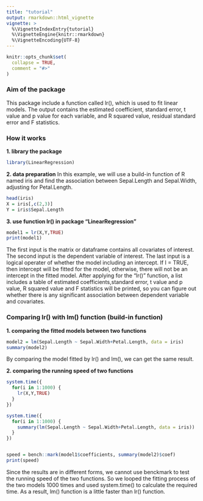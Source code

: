 ```yaml
---
title: "tutorial"
output: rmarkdown::html_vignette
vignette: >
  %\VignetteIndexEntry{tutorial}
  %\VignetteEngine{knitr::rmarkdown}
  %\VignetteEncoding{UTF-8}
---
```


```r
knitr::opts_chunk$set(
  collapse = TRUE,
  comment = "#>"
)
```

### Aim of the package

This package include a function called lr(), which is used to fit linear models. The output contains the estimated coefficient, standard error, t value and p value for each variable, and R squared value, residual standard error and F statistics.

### How it works

**1. library the package**
```r
library(LinearRegression)
```

**2. data preparation**
In this example, we will use a build-in function of R named iris and find the association between Sepal.Length and Sepal.Width, adjusting for Petal.Length.

```r
head(iris)
X = iris[,c(2,3)]
Y = iris$Sepal.Length
```

**3. use function lr() in package "LinearRegression"**

```r
model1 = lr(X,Y,TRUE)
print(model1)
```

The first input is the matrix or dataframe contains all covariates of interest. The second input is the dependent variable of interest. The last input is a logical operater of whether the model including an intercept. If I = TRUE, then intercept will be fitted for the model, otherwise, there will not be an intercept in the fitted model. After applying for the "lr()" function, a list includes a table of estimated coefficients,standard error, t value and p value, R squared value and F statistics will be printed, so you can figure out whether there is any significant association between dependent variable and covariates.

### Comparing lr() with lm() function (build-in function)

**1. comparing the fitted models between two functions**
```r

model2 = lm(Sepal.Length ~ Sepal.Width+Petal.Length, data = iris)
summary(model2)

```

By comparing the model fitted by lr() and lm(), we can get the same result.

**2. comparing the running speed of two functions**

```r
system.time({
  for(i in 1:1000) {
    lr(X,Y,TRUE)
  }
})

system.time({
  for(i in 1:1000) {
    summary(lm(Sepal.Length ~ Sepal.Width+Petal.Length, data = iris))
  }
})


speed = bench::mark(model1$coefficients, summary(model2)$coef)
print(speed)
```

Since the results are in different forms, we cannot use benckmark to test the running speed of the two functions. So we looped the fitting process of the two models 1000 times and used system.time() to calculate the required time. As a result, lm() function is a little faster than lr() function.
